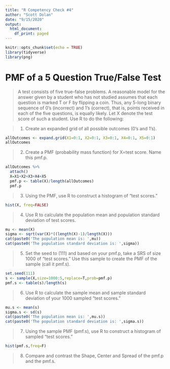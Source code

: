 ```yaml
---
title: "R Competency Check #4"
author: "Scott Dolan"
date: "9/15/2020"
output: 
  html_document:
    df_print: paged
---
```


```r
knitr::opts_chunk$set(echo = TRUE)
library(tidyverse)
library(png)
```

# PMF of a 5 Question True/False Test

>A test consists of five true-false problems. A reasonable model for the answer 
given by a student who has not studied assumes that each question is marked T or F by flipping a coin. Thus, any 5-long binary sequence of 0’s (incorrect) and 1’s 
(correct), that is, points received in each of the five questions, is equally likely. Let X denote the test score of such a student. Use R to do the following:

>1. Create an expanded grid of all possible outcomes (0’s and 1’s). 

```r
allOutcomes <- expand.grid(X1=0:1, X2=0:1, X3=0:1, X4=0:1, X5=0:1)
allOutcomes
```

>2. Create a PMF (probability mass function) for X=test score. Name this pmf.p.

```r
allOutcomes %>% 
  attach()
  X=X1+X2+X3+X4+X5
  pmf.p <- table(X)/length(allOutcomes) 
  pmf.p
```

>3. Using the PMF, use R to construct a histogram of “test scores.” 

```r
hist(X, freq=FALSE)
```

>4. Use R to calculate the population mean and population standard deviation of test scores.

```r
mu <- mean(X)
sigma <- sqrt(var(X)*((length(X)-1)/length(X)))
cat(paste0('The population mean is: ',mu))
cat(paste0('The population standard deviation is: ',sigma))
```

>5. Set the seed to (111) and based on your pmf.p, take a SRS of size 1000 of “test scores.” Use this sample to create the PMF of the sample (call it pmf.s).

```r
set.seed(111)
s <- sample(X,size=1000:5,replace=T,prob=pmf.p)
pmf.s <- table(s)/length(s)
```

>6. Use R to calculate the sample mean and sample standard deviation of your 1000 sampled “test scores.”

```r
mu.s <- mean(s)
sigma.s <- sd(s)
cat(paste0('The population mean is: ',mu.s))
cat(paste0('The population standard deviation is: ',sigma.s))
```

>7. Using the sample PMF (pmf.s), use R to construct a histogram of sampled “test scores.” 

```r
hist(pmf.s,freq=F)
```


>8. Compare and contrast the Shape, Center and Spread of the pmf.p and the pmf.s.
